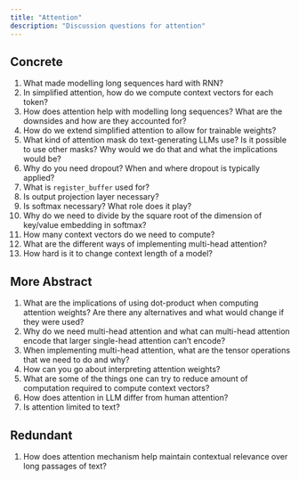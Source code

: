 ```yaml
---
title: "Attention"
description: "Discussion questions for attention"
---
```


## Concrete
1. What made modelling long sequences hard with RNN?
2. In simplified attention, how do we compute context vectors for each token?
3. How does attention help with modelling long sequences?
   What are the downsides and how are they accounted for?
4. How do we extend simplified attention to allow for trainable weights?
5. What kind of attention mask do text-generating LLMs use?
   Is it possible to use other masks?
   Why would we do that and what the implications would be?
6. Why do you need dropout?
   When and where dropout is typically applied?
7. What is `register_buffer` used for?
8. Is output projection layer necessary?
9. Is softmax necessary?
   What role does it play?
10. Why do we need to divide by the square root of the dimension of key/value embedding in softmax?
11. How many context vectors do we need to compute?
12. What are the different ways of implementing multi-head attention?
13. How hard is it to change context length of a model?

## More Abstract
1. What are the implications of using dot-product when computing attention weights?
   Are there any alternatives and what would change if they were used?
2. Why do we need multi-head attention and what can multi-head attention
   encode that larger single-head attention can't encode?
3. When implementing multi-head attention, what are the tensor operations
   that we need to do and why?
4. How can you go about interpreting attention weights?
5. What are some of the things one can try to reduce amount of computation required to
   compute context vectors?
6. How does attention in LLM differ from human attention?
7. Is attention limited to text?

## Redundant

1. How does attention mechanism help maintain contextual relevance over
   long passages of text?
